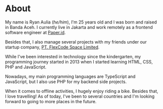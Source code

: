 

# About

My name is Ryan Aulia (*he/him*), I'm 25 years old and I was born and raised in Banda Aceh. I currently live in Jakarta and work remotely as a frontend software engineer at [Paper.id](https://paper.id).

Besides that, I also manage several projects with my friends under our startup company, [PT. FlexCode Space Limited](https://flexcode.space).

While I've been interested in technology since the kindergarten, my programming journey started in 2013 when I started learning HTML, CSS, PHP and JavaScript.

Nowadays, my main programming languages are TypeScript and JavaScript, but I also use PHP for my backend side projects.

When it comes to offline activities, I hugely enjoy riding a bike. Besides that, I love travelling! As of today, I've been to several countries and I'm looking forward to going to more places in the future.

<div className="h-32"/>

